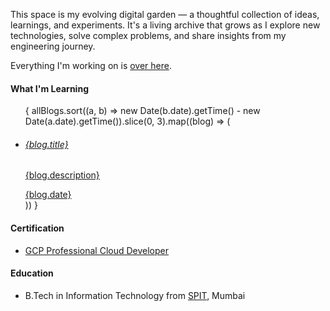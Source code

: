 
<Name />

This space is my evolving digital garden — a thoughtful collection of ideas, learnings, and experiments. It's a living archive that grows as I explore new technologies, solve complex problems, and share insights from my engineering journey.

Everything I'm working on is [over here](/work).

#### What I'm Learning

<ul className="space-y-3 mb-8">
{
    allBlogs.sort((a, b) => new Date(b.date).getTime() - new Date(a.date).getTime()).slice(0, 3).map((blog) => (
        <li key={blog.slug} className="group">
            <a 
                href={`/writings/${blog.slug}`} 
                className="block p-4 rounded-lg border border-gray-200 dark:border-gray-800 hover:border-blue-300 dark:hover:border-blue-600 transition-all duration-200 hover:shadow-sm dark:hover:shadow-none bg-white/50 dark:bg-gray-900/50 hover:bg-blue-50/50 dark:hover:bg-blue-950/20"
            >
                <h6 className="font-semibold text-gray-900 dark:text-gray-100 mb-1 group-hover:text-blue-600 dark:group-hover:text-blue-400 transition-colors duration-200">
                    {blog.title}
                </h6>
                <p className="text-gray-600 dark:text-gray-400 text-sm mb-2 leading-relaxed">
                    {blog.description}
                </p>
                <span className="text-gray-500 dark:text-gray-500 text-xs font-medium">
                    {blog.date}
                </span>
            </a>
        </li>
    ))
}
</ul>

#### Certification

- [GCP Professional Cloud Developer](https://scq.io/rsolS68)

#### Education

- B.Tech in Information Technology from [SPIT](https://www.spit.ac.in/), Mumbai